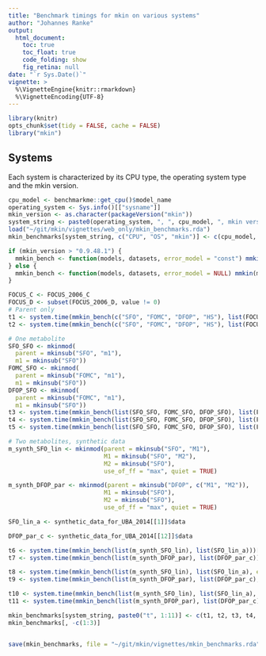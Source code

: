 ```yaml
---
title: "Benchmark timings for mkin on various systems"
author: "Johannes Ranke"
output:
  html_document:
    toc: true
    toc_float: true
    code_folding: show
    fig_retina: null
date: "`r Sys.Date()`"
vignette: >
  %\VignetteEngine{knitr::rmarkdown}
  %\VignetteEncoding{UTF-8}
---
```


```r
library(knitr)
opts_chunk$set(tidy = FALSE, cache = FALSE)
library("mkin")
```

## Systems

Each system is characterized by its CPU type, the operating system type and the
mkin version.

```r
cpu_model <- benchmarkme::get_cpu()$model_name
operating_system <- Sys.info()[["sysname"]]
mkin_version <- as.character(packageVersion("mkin"))
system_string <- paste0(operating_system, ", ", cpu_model, ", mkin version ", mkin_version)
load("~/git/mkin/vignettes/web_only/mkin_benchmarks.rda")
mkin_benchmarks[system_string, c("CPU", "OS", "mkin")] <- c(cpu_model, operating_system, mkin_version)

if (mkin_version > "0.9.48.1") {
  mmkin_bench <- function(models, datasets, error_model = "const") mmkin(models, datasets, error_model = error_model, cores = 1, quiet = TRUE)
} else {
  mmkin_bench <- function(models, datasets, error_model = NULL) mmkin(models, datasets, reweight.method = error_model, cores = 1, quiet = TRUE)
}
```

```r
FOCUS_C <- FOCUS_2006_C
FOCUS_D <- subset(FOCUS_2006_D, value != 0)
# Parent only
t1 <- system.time(mmkin_bench(c("SFO", "FOMC", "DFOP", "HS"), list(FOCUS_C, FOCUS_D)))[["elapsed"]]
t2 <- system.time(mmkin_bench(c("SFO", "FOMC", "DFOP", "HS"), list(FOCUS_C, FOCUS_D), error_model = "tc"))[["elapsed"]]

# One metabolite
SFO_SFO <- mkinmod(
  parent = mkinsub("SFO", "m1"),
  m1 = mkinsub("SFO"))
FOMC_SFO <- mkinmod(
  parent = mkinsub("FOMC", "m1"),
  m1 = mkinsub("SFO"))
DFOP_SFO <- mkinmod(
  parent = mkinsub("FOMC", "m1"),
  m1 = mkinsub("SFO"))
t3 <- system.time(mmkin_bench(list(SFO_SFO, FOMC_SFO, DFOP_SFO), list(FOCUS_D)))[["elapsed"]]
t4 <- system.time(mmkin_bench(list(SFO_SFO, FOMC_SFO, DFOP_SFO), list(FOCUS_D), error_model = "tc"))[["elapsed"]]
t5 <- system.time(mmkin_bench(list(SFO_SFO, FOMC_SFO, DFOP_SFO), list(FOCUS_D), error_model = "obs"))[["elapsed"]]

# Two metabolites, synthetic data
m_synth_SFO_lin <- mkinmod(parent = mkinsub("SFO", "M1"),
                           M1 = mkinsub("SFO", "M2"),
                           M2 = mkinsub("SFO"),
                           use_of_ff = "max", quiet = TRUE)

m_synth_DFOP_par <- mkinmod(parent = mkinsub("DFOP", c("M1", "M2")),
                           M1 = mkinsub("SFO"),
                           M2 = mkinsub("SFO"),
                           use_of_ff = "max", quiet = TRUE)

SFO_lin_a <- synthetic_data_for_UBA_2014[[1]]$data

DFOP_par_c <- synthetic_data_for_UBA_2014[[12]]$data

t6 <- system.time(mmkin_bench(list(m_synth_SFO_lin), list(SFO_lin_a)))["elapsed"]
t7 <- system.time(mmkin_bench(list(m_synth_DFOP_par), list(DFOP_par_c)))["elapsed"]

t8 <- system.time(mmkin_bench(list(m_synth_SFO_lin), list(SFO_lin_a), error_model = "tc"))["elapsed"]
t9 <- system.time(mmkin_bench(list(m_synth_DFOP_par), list(DFOP_par_c), error_model = "tc"))["elapsed"]

t10 <- system.time(mmkin_bench(list(m_synth_SFO_lin), list(SFO_lin_a), error_model = "obs"))["elapsed"]
t11 <- system.time(mmkin_bench(list(m_synth_DFOP_par), list(DFOP_par_c), error_model = "obs"))["elapsed"]

mkin_benchmarks[system_string, paste0("t", 1:11)] <- c(t1, t2, t3, t4, t5, t6, t7, t8, t9, t10, t11)
mkin_benchmarks[, -c(1:3)]


save(mkin_benchmarks, file = "~/git/mkin/vignettes/mkin_benchmarks.rda")
```
